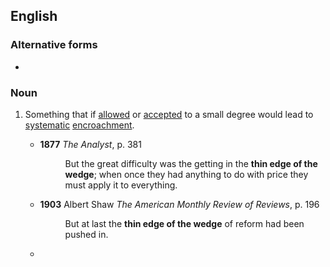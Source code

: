 ==English==

===Alternative forms===
* {{l|en|thin end of the wedge}}

===Noun===
{{en-noun|?}}

# {{lb|en|idiomatic}} Something that if [[allowed]] or [[accepted]] to a small degree would lead to [[systematic]] [[encroachment]].
#* '''1877''' ''The Analyst'', p. 381
#*: But the great difficulty was the getting in the '''thin edge of the wedge'''; when once they had anything to do with price they must apply it to everything.
#* '''1903''' Albert Shaw ''The American Monthly Review of Reviews'', p. 196
#*: But at last the '''thin edge of the wedge''' of reform had been pushed in.
#* {{quote-text|year=1996|author=Dale Belman et al.|title=Public Sector Employment in a Time of Transition|page=247|passage=the '''thin edge of the wedge''' was further widened by the fact that a socialist party [...] broke precedent [...].}}